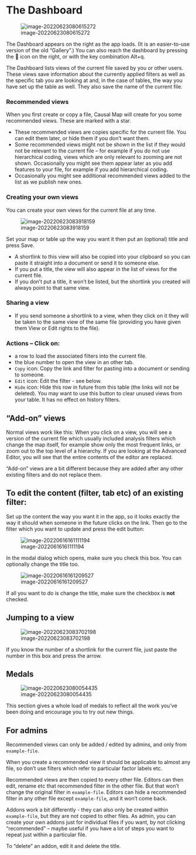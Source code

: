 #  The Dashboard{#dashboard}



![image-20220623080615272](_assets/image-20220623080615272.png)

The Dashboard appears on the right as the app loads. (It is an easier-to-use version of the old "Gallery".) You can also reach the dashboard by pressing the 🏅 icon on the right, or with the key combination Alt+q. 

The Dashboard lists views of the current file saved by you or other users. These views save information about the currently applied filters as well as the specific tab you are looking at and, in the case of tables, the way you have set up the table as well. They also save the name of the current file.

### Recommended views

When you first create or copy a file, Causal Map will create for you some recommended views. These are marked with a star. 

- These recommended views are copies specific for the current file. You can edit them later, or hide them if you don't want them. 
- Some recommended views might not be shown in the list if they would not be relevant to the current file -- for example if you do not use hierarchical coding, views which are only relevant to zooming are not shown. Occasionally you might see them appear later as you add features to your file, for example if you add hierarchical coding. 
- Occasionally you might see additional recommended views added to the list as we publish new ones.

### Creating your own views

You can create your own views for the current file at any time. 

![image-20220623083918159](_assets/image-20220623083918159.png)

Set your map or table up the way you want it then put an (optional) title and press Save.

- A shortlink to this view will also be copied into your clipboard so you can paste it straight into a document or send it to someone else. 
- If you put a title, the view will also appear in the list of views for the current file. 
- If you don't put a title, it won't be listed, but the shortlink you created will always point to that same view. 

### Sharing a view

- If you send someone a shortlink to a view, when they click on it they will be taken to the same view of the same file (providing you have given them View or Edit rights to the file).

### Actions -- Click on:

- a row to load the associated filters into the current file.
- the blue number to open the view in an other tab.
- `Copy` icon: Copy the link and filter for pasting into a document or sending to someone. 
- `Edit` icon: Edit the filter - see below.
- `Hide` icon: Hide this row in future from this table (the links will not be deleted).  You may want to use this button to clear unused views from your table. It has no effect on history filters.

## "Add-on" views

Normal views work like this: When you click on a view, you will see a version of the current file which usually included analysis filters which change the map itself, for example show only the most frequent links, or zoom out to the top level of a hierarchy. If you are looking at the Advanced Editor, you will see that the entire contents of the editor are replaced.

"Add-on" views are a bit different because they are added after any other existing filters and do not replace them. 

## To edit the content (filter, tab etc) of an existing filter:

Set up the content the way you want it in the app, so it looks exactly the way it should when someone in the future clicks on the link. Then go to the filter which you want to update and press the edit button: 

![image-20220616161111194](_assets/image-20220616161111194.png)



In the modal dialog which opens, make sure you check this box. You can optionally change the title too.

![image-20220616161209527](_assets/image-20220616161209527.png)

If all you want to do is change the title, make sure the checkbox is **not** checked.



## Jumping to a view

![image-20220623083702198](_assets/image-20220623083702198.png)

If you know the number of a shortlink for the current file, just paste the number in this box and press the arrow.  

## Medals

![image-20220623080054435](_assets/image-20220623080054435.png)

This section gives a whole load of medals to reflect all the work you've been doing and encourage you to try out new things. 


## For admins

Recommended views can only be added / edited by admins, and only from `example-file`. 

When you create a recommended view it should be applicable to almost any file, so don't use filters which refer to particular factor labels etc.  

Recommended views are then copied to every other file. Editors can then edit, rename etc that recommended filter in the other file. But that won't change the original filter in `example-file`.  Editors can hide a recommended filter in any other file except  `example-file`, and it won't come back.

Addons work a bit differently - they can also only be created within  `example-file`, but they are not copied to other files. As admin, you can create your own addons just for individual files if you want, by not clicking "recommended" -- maybe useful if you have a lot of steps you want to repeat just within a particular file.

To "delete" an addon, edit it and delete the title. 

